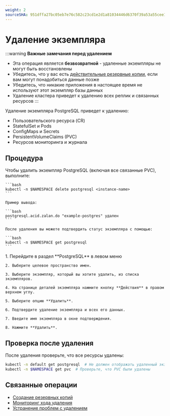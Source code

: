 ```yaml
---
weight: 2
sourceSHA: 951dffa27bc05eb7e76c582c23cd1e2d1a81034446d6370f39a53a55cee12f49
---
```


# Удаление экземпляра

:::warning
**Важные замечания перед удалением**

- Эта операция является **безвозвратной** - удаленные экземпляры не могут быть восстановлены
- Убедитесь, что у вас есть [действительные резервные копии](../functions/15_back_restore.mdx), если вам могут понадобиться данные позже
- Убедитесь, что никакие приложения в настоящее время не используют этот экземпляр базы данных
- Удаление кластера приведет к удалению всех реплик и связанных ресурсов
  :::

Удаление экземпляра PostgreSQL приведет к удалению:

- Пользовательского ресурса (CR)
- StatefulSet и Pods
- ConfigMaps и Secrets
- PersistentVolumeClaims (PVC)
- Ресурсов мониторинга и журнала

## Процедура

<Tabs>
  <Tab label="CLI">
    Чтобы удалить экземпляр PostgreSQL (включая все связанные PVC), выполните:

    ```bash
    kubectl -n $NAMESPACE delete postgresql <instance-name>
    ```

    Пример вывода:

    ```bash
    postgresql.acid.zalan.do "example-postgres" удален
    ```

    После удаления вы можете подтвердить статус экземпляра с помощью:

    ```bash
    kubectl -n $NAMESPACE get postgresql
    ```
  </Tab>

  <Tab label="Веб-консоль">
    1. Перейдите в раздел **PostgreSQL** в левом меню

    2. Выберите целевое пространство имен.

    3. Выберите экземпляр, который вы хотите удалить, из списка экземпляров.

    4. На странице деталей экземпляра нажмите кнопку **Действия** в правом верхнем углу.

    5. Выберите опцию **Удалить**.

    6. Подтвердите удаление экземпляра и всех его данных.

    7. Введите имя экземпляра в окне подтверждения.

    8. Нажмите **Удалить**.
  </Tab>
</Tabs>

## Проверка после удаления

После удаления проверьте, что все ресурсы удалены:

```bash
kubectl -n default get postgresql  # Не должен отображать удаленный экземпляр
kubectl -n $NAMESPACE get pvc  # Проверьте, что PVC были удалены
```

## Связанные операции

- [Создание резервных копий](../functions/15_back_restore.mdx)
- [Мониторинг хода удаления](../functions/35_monitor.mdx)
- [Устранение проблем с удалением](../trouble_shooting/cluster_creation_failure.mdx)
